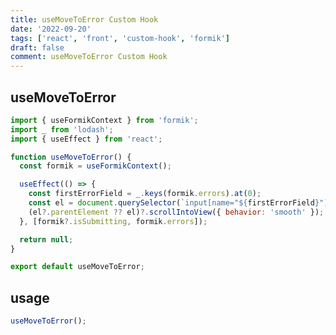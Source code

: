 ```yaml
---
title: useMoveToError Custom Hook
date: '2022-09-20'
tags: ['react', 'front', 'custom-hook', 'formik']
draft: false
comment: useMoveToError Custom Hook
---
```


## useMoveToError

```jsx
import { useFormikContext } from 'formik';
import _ from 'lodash';
import { useEffect } from 'react';

function useMoveToError() {
  const formik = useFormikContext();

  useEffect(() => {
    const firstErrorField = _.keys(formik.errors).at(0);
    const el = document.querySelector(`input[name="${firstErrorField}"]`);
    (el?.parentElement ?? el)?.scrollIntoView({ behavior: 'smooth' });
  }, [formik?.isSubmitting, formik.errors]);

  return null;
}

export default useMoveToError;
```

## usage

```jsx
useMoveToError();
```
